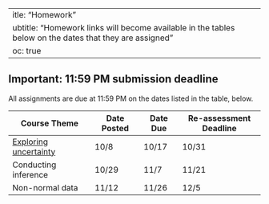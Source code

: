  ---
title: "Homework"
subtitle: "Homework links will become available in the tables below on the dates that they are assigned"
toc: true
---

::: {.callout-important}
## Important: 11:59 PM submission deadline
All assignments are due at 11:59 PM on the dates listed in the table, below. 
:::
 
| Course Theme           | Date Posted  | Date Due  | Re-assessment Deadline |
|------------------------|--------------|-----------|------------------------|
| [Exploring uncertainty](https://classroom.github.com/a/CJ_vQ8h7)  | 10/8         | 10/17     | 10/31                  |
| Conducting inference   | 10/29        | 11/7      | 11/21                  |
| Non-normal data        | 11/12        | 11/26     | 12/5                   |   